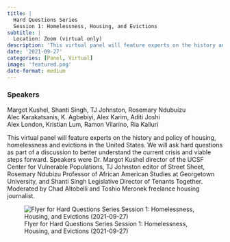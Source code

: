 ```yaml
---
title: |
  Hard Questions Series
  Session 1: Homelessness, Housing, and Evictions
subtitle: |
  Location: Zoom (virtual only)
description: 'This virtual panel will feature experts on the history and policy of housing, homelessness and evictions in the United States.'
date: '2021-09-27'
categories: [Panel, Virtual]
image: 'featured.png'
date-format: medium 
---
```



### Speakers  
Margot Kushel, Shanti Singh, TJ Johnston, Rosemary Ndubuizu  
Alec Karakatsanis, K. Agbebiyi, Alex Karim, Aditi Joshi  
Alex London, Kristian Lum, Ramon Vilarino, Ria Kalluri

This virtual panel will feature experts on the history and policy of housing, homelessness and evictions in the United States. We will ask hard questions as part of a discussion to better understand the current crisis and viable steps forward. Speakers were Dr. Margot Kushel director of the UCSF Center for Vulnerable Populations, TJ Johnston editor of Street Sheet, Rosemary Ndubizu Professor of African American Studies at Georgetown University, and Shanti Singh Legislative Director of Tenants Together. Moderated by Chad Altobelli and Toshio Meronek freelance housing journalist.

![Flyer for Hard Questions Series
Session 1: Homelessness, Housing, and Evictions (2021-09-27)](featured.png){.lightbox}
